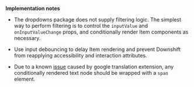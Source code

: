 <!-- markdownlint-disable no-emphasis-as-heading -->

**Implementation notes**

<!-- markdownlint-enable no-emphasis-as-heading -->

- The dropdowns package does not supply filtering logic. The simplest way to perform filtering is to
  control the `inputValue` and `onInputValueChange` props, and conditionally render Item components as
  necessary.

- Use input debouncing to delay Item rendering and prevent Downshift from reapplying accessibility
  and interaction attributes.

- Due to a known [issue](https://github.com/facebook/react/issues/11538#issuecomment-390386520) caused
  by google translation extension, any conditionally rendered text node should be wrapped with a `span`
  element.
